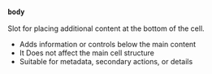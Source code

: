 ### `body`

Slot for placing additional content at the bottom of the cell.

- Adds information or controls below the main content
- It Does not affect the main cell structure
- Suitable for metadata, secondary actions, or details
